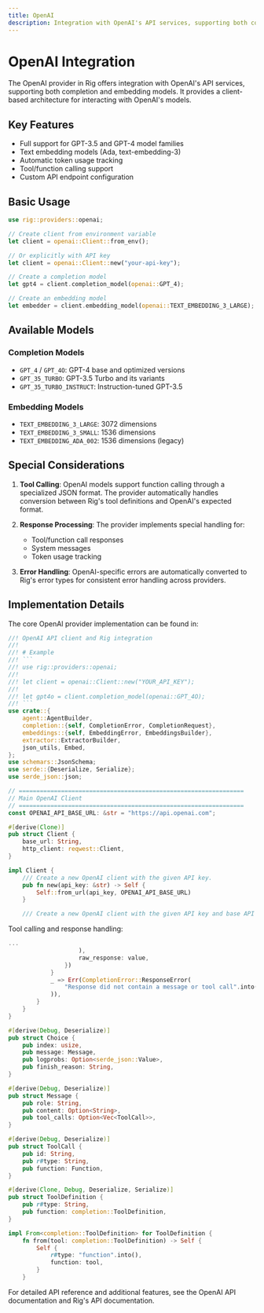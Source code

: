 ```yaml
---
title: OpenAI
description: Integration with OpenAI's API services, supporting both completion and embedding models.
---
```



# OpenAI Integration

The OpenAI provider in Rig offers integration with OpenAI's API services, supporting both completion and embedding models. It provides a client-based architecture for interacting with OpenAI's models.

## Key Features

- Full support for GPT-3.5 and GPT-4 model families
- Text embedding models (Ada, text-embedding-3)
- Automatic token usage tracking
- Tool/function calling support
- Custom API endpoint configuration

## Basic Usage

```rust
use rig::providers::openai;

// Create client from environment variable
let client = openai::Client::from_env();

// Or explicitly with API key
let client = openai::Client::new("your-api-key");

// Create a completion model
let gpt4 = client.completion_model(openai::GPT_4);

// Create an embedding model
let embedder = client.embedding_model(openai::TEXT_EMBEDDING_3_LARGE);
```

## Available Models

### Completion Models
- `GPT_4` / `GPT_4O`: GPT-4 base and optimized versions
- `GPT_35_TURBO`: GPT-3.5 Turbo and its variants
- `GPT_35_TURBO_INSTRUCT`: Instruction-tuned GPT-3.5

### Embedding Models
- `TEXT_EMBEDDING_3_LARGE`: 3072 dimensions
- `TEXT_EMBEDDING_3_SMALL`: 1536 dimensions
- `TEXT_EMBEDDING_ADA_002`: 1536 dimensions (legacy)

## Special Considerations

1. **Tool Calling**: OpenAI models support function calling through a specialized JSON format. The provider automatically handles conversion between Rig's tool definitions and OpenAI's expected format.

2. **Response Processing**: The provider implements special handling for:
   - Tool/function call responses
   - System messages
   - Token usage tracking

3. **Error Handling**: OpenAI-specific errors are automatically converted to Rig's error types for consistent error handling across providers.

## Implementation Details

The core OpenAI provider implementation can be found in:

```rust filename="rig-core/src/providers/openai.rs [1:150]"
//! OpenAI API client and Rig integration
//!
//! # Example
//! ```
//! use rig::providers::openai;
//!
//! let client = openai::Client::new("YOUR_API_KEY");
//!
//! let gpt4o = client.completion_model(openai::GPT_4O);
//! ```
use crate::{
    agent::AgentBuilder,
    completion::{self, CompletionError, CompletionRequest},
    embeddings::{self, EmbeddingError, EmbeddingsBuilder},
    extractor::ExtractorBuilder,
    json_utils, Embed,
};
use schemars::JsonSchema;
use serde::{Deserialize, Serialize};
use serde_json::json;

// ================================================================
// Main OpenAI Client
// ================================================================
const OPENAI_API_BASE_URL: &str = "https://api.openai.com";

#[derive(Clone)]
pub struct Client {
    base_url: String,
    http_client: reqwest::Client,
}

impl Client {
    /// Create a new OpenAI client with the given API key.
    pub fn new(api_key: &str) -> Self {
        Self::from_url(api_key, OPENAI_API_BASE_URL)
    }

    /// Create a new OpenAI client with the given API key and base API URL.
```


Tool calling and response handling:

```rust filename="rig-core/src/providers/openai.rs [350:450]"
...
                    ),
                    raw_response: value,
                })
            }
            _ => Err(CompletionError::ResponseError(
                "Response did not contain a message or tool call".into(),
            )),
        }
    }
}

#[derive(Debug, Deserialize)]
pub struct Choice {
    pub index: usize,
    pub message: Message,
    pub logprobs: Option<serde_json::Value>,
    pub finish_reason: String,
}

#[derive(Debug, Deserialize)]
pub struct Message {
    pub role: String,
    pub content: Option<String>,
    pub tool_calls: Option<Vec<ToolCall>>,
}

#[derive(Debug, Deserialize)]
pub struct ToolCall {
    pub id: String,
    pub r#type: String,
    pub function: Function,
}

#[derive(Clone, Debug, Deserialize, Serialize)]
pub struct ToolDefinition {
    pub r#type: String,
    pub function: completion::ToolDefinition,
}

impl From<completion::ToolDefinition> for ToolDefinition {
    fn from(tool: completion::ToolDefinition) -> Self {
        Self {
            r#type: "function".into(),
            function: tool,
        }
    }
```


For detailed API reference and additional features, see the OpenAI API documentation and Rig's API documentation.

<br />

<Cards>
<Card title="API Reference (docs.rs)" href="https://docs.rs/rig-core/latest/rig/providers/openai/index.html"/>
</Cards>
